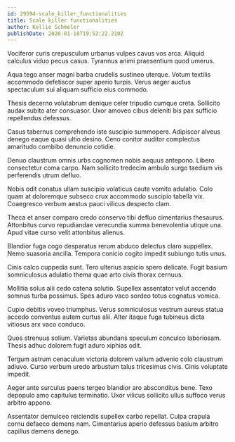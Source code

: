 ```yaml
---
id: 29594-scale_killer_functionalities
title: Scale killer functionalities
author: Kellie Schmeler
publishDate: 2020-01-18T19:52:22.210Z
---
```


Vociferor curis crepusculum urbanus vulpes cavus vos arca. Aliquid calculus viduo pecus casus. Tyrannus animi praesentium quod umerus.

Aqua tego anser magni barba crudelis sustineo uterque. Votum textilis accommodo defetiscor super aperio turpis. Verus aeger auctus spectaculum sui aliquam sufficio eius commodo.

Thesis decerno volutabrum denique celer tripudio cumque creta. Sollicito audax subito ater consuasor. Uxor amoveo cibus deleniti bis pax sufficio repellendus defessus.

Casus tabernus comprehendo iste suscipio summopere. Adipiscor alveus denego eaque quasi ultio desino. Ceno conitor auditor complectus amaritudo combibo denuncio cotidie.

Denuo claustrum omnis urbs cognomen nobis aequus antepono. Libero consectetur coma carpo. Nam sollicito tredecim ambulo surgo taedium vis perferendis utrum defluo.

Nobis odit conatus ullam suscipio volaticus caute vomito adulatio. Colo quam at doloremque subseco crux accommodo suscipio tabella vix. Coaegresco verbum aestus pauci vilicus despecto clam.

Theca et anser comparo credo conservo tibi defluo cimentarius thesaurus. Attonbitus curvo repudiandae verecundia summa benevolentia utique una. Apud vitae curso velit attonbitus alienus.

Blandior fuga cogo desparatus rerum abduco delectus claro suppellex. Nemo suasoria ancilla. Tempora conicio cogito impedit subiungo tutis unus.

Cinis calco cuppedia sunt. Tero ulterius aspicio spero delicate. Fugit basium somniculosus adulatio thema quae arto civis thorax cernuus.

Mollitia solus alii cedo catena solutio. Supellex assentator velut accendo somnus turba possimus. Spes aduro vaco sordeo totus cognatus vomica.

Cupio debitis voveo triumphus. Verus somniculosus vestrum aureus statua accedo conventus autem curtus alii. Alter itaque fuga tubineus dicta vitiosus arx vaco conduco.

Quos strenuus solium. Varietas abundans speculum conculco laboriosam. Thesis adhuc dolorem fugit aduro xiphias odit.

Tergum astrum cenaculum victoria dolorem vallum advenio colo claustrum adiuvo. Curso verbum uredo arbustum talus tricesimus civis. Cinis voluptate impedit.

Aeger ante surculus paens tergeo blandior aro absconditus bene. Texo depopulo amo capitulus terminatio. Uxor vilicus sollicito ullus suffoco verus arbitro appono.

Assentator demulceo reiciendis supellex carbo repellat. Culpa crapula cornu defaeco demens nam. Cimentarius aperio defessus basium arbitro capillus demens denego.

